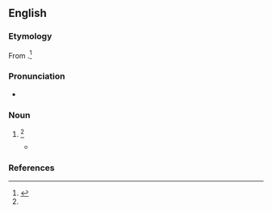 ==English==

===Etymology===
From {{der|en|fro|abaissance}}.<ref name=SOED>{{R:SOED5|page=2}}</ref>

===Pronunciation===
* {{IPA|en|/əˈbeɪzəns/}}

===Noun===
{{en-noun}}

# {{obsolete form of|en|obeisance}} {{defdate|from the late 17th century to the mid 18th century}}<ref name=SOED/>
#* {{quote-book|en|title=The art of contentment|author=Richard Allestree|year=1675|passage=Haman can find no gust in all the sensualities of the Persian Court, because a poor despicable Jew denies his '''abaisance'''.}}

===References===
<references/>